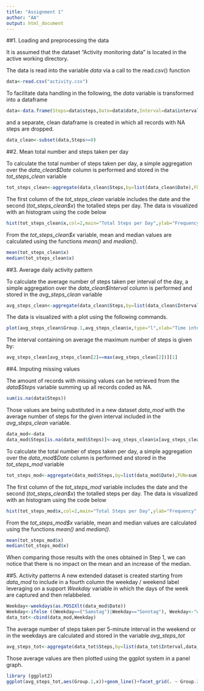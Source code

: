 ```yaml
---
title: "Assignment 1"
author: "AA"
output: html_document
---
```


##1. Loading and preprocessing the data

It is assumed that the dataset "Activity monitoring data" is located in the active working directory.

The data is read into the variable *data* via a call to the read.csv() function

```r
data<-read.csv("activity.csv")
```

To facilitate data handling in the following, the *data* variable is transformed into a dataframe
```r
data<-data.frame(Steps=data$steps,Date=data$date,Interval=data$interval)
```

and a separate, clean dataframe is created in which all records with NA steps are dropped.
```r
data_clean<-subset(data,Steps>=0)
```


##2. Mean total number and steps taken per day

To calculate the total number of steps taken per day, a simple aggregation over the *data_clean$Date* column is performed and stored in the *tot_steps_clean* variable

```r
tot_steps_clean<-aggregate(data_clean$Steps,by=list(data_clean$Date),FUN=sum)
```

The first column of the *tot_steps_clean* variable includes the date and the second (*tot_steps_clean$x*) the totalled steps per day.
The data is visualized with an histogram using the code below


```r
hist(tot_steps_clean$x,col=2,main="Total Steps per Day",ylab="Frequency",xlab="Number of Steps")
```

From the *tot_steps_clean$x* variable, mean and median values are calculated using the functions _mean()_ and _median()_.

```r
mean(tot_steps_clean$x)
median(tot_steps_clean$x)
```

##3. Average daily activity pattern

To calculate the average number of steps taken per interval of the day, a simple aggregation over the *data_clean$Interval* column is performed and stored in the *avg_steps_clean* variable

```r
avg_steps_clean<-aggregate(data_clean$Steps,by=list(data_clean$Interval),FUN=mean)
```

The data is visualized with a plot using the following commands.

```r
plot(avg_steps_clean$Group.1,avg_steps_clean$x,type="l",xlab="Time interval",ylab="Average number of steps per interval")
```

The interval containing on average the maximum number of steps is given by:

```r
avg_steps_clean[avg_steps_clean[2]==max(avg_steps_clean[2])][1]
```

##4. Imputing missing values

The amount of records with missing values can be retrieved from the *data$Steps* variable summing up all records coded as NA.

```r
sum(is.na(data$Steps))
```

Those values are being substituted in a new dataset *data_mod* with the average number of steps for the given interval included in the *avg_steps_clean* variable.

```r
data_mod<-data
data_mod$Steps[is.na(data_mod$Steps)]<-avg_steps_clean$x[avg_steps_clean[1]==data_mod$Interval]
```

To calculate the total number of steps taken per day, a simple aggregation over the *data_mod$Date* column is performed and stored in the *tot_steps_mod* variable

```r
tot_steps_mod<-aggregate(data_mod$Steps,by=list(data_mod$Date),FUN=sum)
```

The first column of the *tot_steps_mod* variable includes the date and the second (*tot_steps_clean$x*) the totalled steps per day.
The data is visualized with an histogram using the code below


```r
hist(tot_steps_mod$x,col=2,main="Total Steps per Day",ylab="Frequency",xlab="Number of Steps")
```

From the *tot_steps_mod$x* variable, mean and median values are calculated using the functions _mean()_ and _median()_.

```r
mean(tot_steps_mod$x)
median(tot_steps_mod$x)
```

When comparing those results with the ones obtained in Step 1, we can notice that there is no impact on the mean and an increase of the median.

##5. Activity patterns
A new extended dataset is created starting from *data_mod* to include in a fourth column the weekday / weekend label leveraging on a support *Weekday* variable in which the days of the week are captured and then relabbeled.

```r
Weekday<-weekdays(as.POSIXlt(data_mod$Date))
Weekday<-ifelse ((Weekday==("Samstag")|Weekday=="Sonntag"), Weekday<-"weekend", Weekday<-"weekday")
data_tot<-cbind(data_mod,Weekday)
```

The average number of steps taken per 5-minute interval in the weekend or in the weekdays are calculated and stored in the variable *avg_steps_tot*

```r
avg_steps_tot<-aggregate(data_tot$Steps,by=list(data_tot$Interval,data_tot$Weekday),FUN=mean)
```
Those average values are then plotted using the ggplot system in a panel graph.
```r
library (ggplot2)
ggplot(avg_steps_tot,aes(Group.1,x))+geom_line()+facet_grid(. ~ Group.2)+ labs(x="Time interval",y="Average steps")
```
